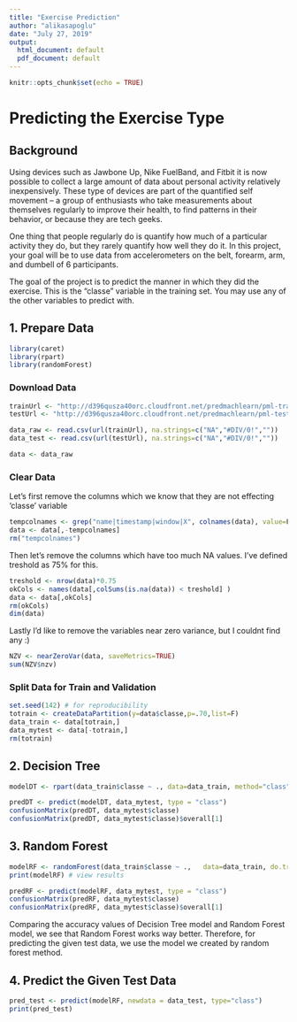 ---
title: "Exercise Prediction"
author: "alikasapoglu"
date: "July 27, 2019"
output:
  html_document: default
  pdf_document: default
---

```{r setup, include=FALSE}
knitr::opts_chunk$set(echo = TRUE)
```

# Predicting the Exercise Type
## Background
Using devices such as Jawbone Up, Nike FuelBand, and Fitbit it is now possible to collect a large amount of data about personal activity relatively inexpensively. These type of devices are part of the quantified self movement – a group of enthusiasts who take measurements about themselves regularly to improve their health, to find patterns in their behavior, or because they are tech geeks.

One thing that people regularly do is quantify how much of a particular activity they do, but they rarely quantify how well they do it. In this project, your goal will be to use data from accelerometers on the belt, forearm, arm, and dumbell of 6 participants.

The goal of the project is to predict the manner in which they did the exercise. This is the "classe" variable in the training set. You may use any of the other variables to predict with. 

## 1. Prepare Data

```{r loadlib, echo=T, results='hide', message=F, warning=F}
library(caret)
library(rpart) 
library(randomForest)
```


### Download Data
```{r downloaddata}
trainUrl <- "http://d396qusza40orc.cloudfront.net/predmachlearn/pml-training.csv"
testUrl <- "http://d396qusza40orc.cloudfront.net/predmachlearn/pml-testing.csv"

data_raw <- read.csv(url(trainUrl), na.strings=c("NA","#DIV/0!",""))
data_test <- read.csv(url(testUrl), na.strings=c("NA","#DIV/0!",""))

data <- data_raw
```

### Clear Data
Let's first remove the columns which we know that they are not effecting 'classe' variable

```{r removeunnecessary}
tempcolnames <- grep("name|timestamp|window|X", colnames(data), value=F) 
data <- data[,-tempcolnames]
rm("tempcolnames")
```

Then let's remove the columns which have too much NA values. I've defined treshold as 75% for this.
```{r removetoomanyNA}
treshold <- nrow(data)*0.75
okCols <- names(data[,colSums(is.na(data)) < treshold] )
data <- data[,okCols]
rm(okCols)
dim(data)
```

Lastly I'd like to remove the variables near zero variance, but I couldnt find any :)
```{r nzv}
NZV <- nearZeroVar(data, saveMetrics=TRUE)
sum(NZV$nzv)
```


### Split Data for Train and Validation
```{r splitdata}
set.seed(142) # for reproducibility
totrain <- createDataPartition(y=data$classe,p=.70,list=F)
data_train <- data[totrain,]
data_mytest <- data[-totrain,]
rm(totrain)
```


## 2. Decision Tree
```{r decisiontree}
modelDT <- rpart(data_train$classe ~ ., data=data_train, method="class")

predDT <- predict(modelDT, data_mytest, type = "class")
confusionMatrix(predDT, data_mytest$classe)
confusionMatrix(predDT, data_mytest$classe)$overall[1]
```

## 3. Random Forest
```{r randomforest}
modelRF <- randomForest(data_train$classe ~ .,   data=data_train, do.trace=F)
print(modelRF) # view results 

predRF <- predict(modelRF, data_mytest, type = "class")
confusionMatrix(predRF, data_mytest$classe)
confusionMatrix(predRF, data_mytest$classe)$overall[1]
```

Comparing the accuracy values of Decision Tree model and Random Forest model, we see that Random Forest works way better. Therefore, for predicting the given test data, we use the model we created by random forest method.

## 4. Predict the Given Test Data
```{r predTestdata}
pred_test <- predict(modelRF, newdata = data_test, type="class")
print(pred_test)
```

